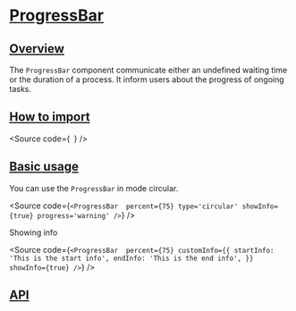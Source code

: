 

<Meta of={Stories} />

# [ProgressBar](#progressbar)

## [Overview](#overview)

The `ProgressBar` component communicate either an undefined waiting time or the duration of a process.
It inform users about the progress of ongoing tasks.

## [How to import](#how-to-import)

<Source
  code={`
`}
/>

## [Basic usage](#basic-usage)

<Canvas of={Stories.Base} />

You can use the `ProgressBar` in mode circular.

<Source
  code={`
<ProgressBar 
  percent={75}
  type='circular'
  showInfo={true}
  progress='warning'
/>
`}
/>

Showing info

<Source
  code={`
<ProgressBar 
  percent={75}
  customInfo={{
    startInfo: 'This is the start info',
    endInfo: 'This is the end info',
  }}
  showInfo={true}
/>
`}
/>

## [API](#api)

<ArgTypes of={Stories} />
